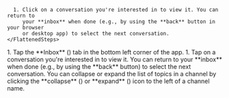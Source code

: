 



<Tabs>
  <TabItem label="Desktop/Web">
    <FlattenedSteps>
      <GoToInbox />

      1. Click on a conversation you're interested in to view it. You can return to
         your **inbox** when done (e.g., by using the **back** button in your browser
         or desktop app) to select the next conversation.
    </FlattenedSteps>
  </TabItem>

  <TabItem label="Mobile">
    <Steps>
      1. Tap the **Inbox** (<InboxIcon />)
         tab in the bottom left corner of the app.
      1. Tap on a conversation you're interested in to view it. You can return to
         your **inbox**  when done (e.g., by using the **back** button) to select
         the next conversation.
    </Steps>
  </TabItem>
</Tabs>

<ZulipTip>
  You can collapse or expand the list of topics in a channel by clicking the
  **collapse**
  (<ArrowDownIcon />)
  or **expand**
  (<ArrowDownIcon />)
  icon to the left of a channel name.
</ZulipTip>
